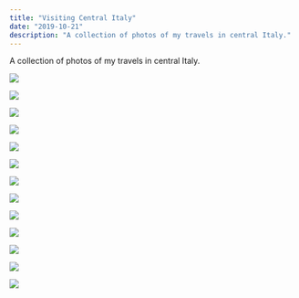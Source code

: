 ```yaml
---
title: "Visiting Central Italy"
date: "2019-10-21"
description: "A collection of photos of my travels in central Italy."
---
```


A collection of photos of my travels in central Italy.

<Img
  src="/images/posts/perugia.jpg"
  width={2154}
  height={1632}
  caption="Perugia - October 2019"
/>

<Img
  src="/images/posts/monteleone-books.jpg"
  width={2154}
  height={3232}
  caption="Monteleone d'Orvieto - August 2019"
/>

<Img
  src="/images/posts/monteleone-umbrella.jpg"
  width={2154}
  height={3232}
  caption="Monteleone d'Orvieto - August 2019"
/>

<Img
  src="/images/posts/civita.jpeg"
  width={2154}
  height={3232}
  caption="Civita di Bagnoregio - March 2016"
/>

<Img
  src="/images/posts/scarzuola.jpeg"
  width={2154}
  height={1232}
  caption="La Scarzuola - January 2016"
/>

<Img
  src="/images/posts/colosseo.jpeg"
  width={2154}
  height={1632}
  caption="Colosseum - September 2015"
/>

<Img
  src="/images/posts/peterTwo.jpeg"
  width={2154}
  height={1632}
  caption="Saint Peter's Square (Vatican City) - September 2015"
/>

<Img
  src="/images/posts/peterOne.jpeg"
  width={2154}
  height={1632}
  caption="Saint Peter's Square (Vatican City) - September 2015"
/>

<Img
  src="/images/posts/sistine.jpeg"
  width={2154}
  height={1632}
  caption="Sistine Chapel (Vatican City) - September 2015"
/>

<Img
  src="/images/posts/lake-castiglione.jpeg"
  width={2154}
  height={1632}
  caption="Castiglione del Lago - August 2015"
/>

<Img
  src="/images/posts/monteleone-two.jpeg"
  width={2154}
  height={1632}
  caption="Monteleone d'Orvieto - July 2015"
/>

<Img
  src="/images/posts/monteleone-one.jpeg"
  width={2154}
  height={3232}
  caption="Monteleone d'Orvieto - July 2015"
/>

<Img
  src="/images/posts/altar-rome.jpeg"
  width={2154}
  height={1632}
  caption="Altar of the Fatherland - January 2015"
/>
